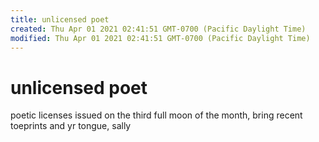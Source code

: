```yaml
---
title: unlicensed poet
created: Thu Apr 01 2021 02:41:51 GMT-0700 (Pacific Daylight Time)
modified: Thu Apr 01 2021 02:41:51 GMT-0700 (Pacific Daylight Time)
---
```

# unlicensed poet

poetic licenses
issued on the third
full moon of the month,
bring recent toeprints
and yr tongue, sally
